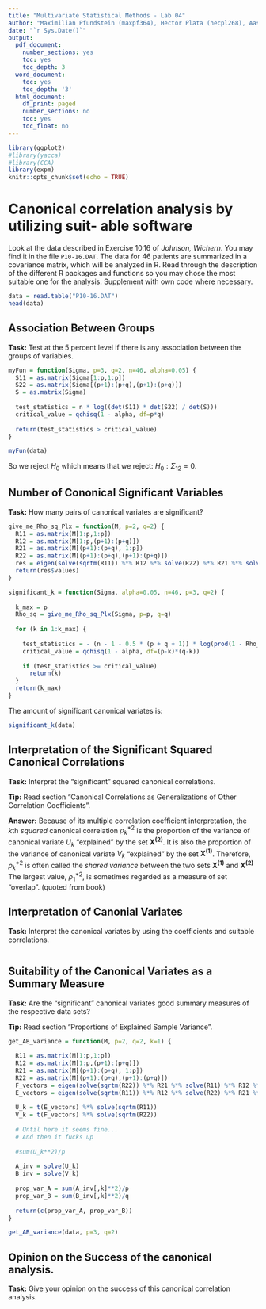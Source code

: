 ```yaml
---
title: "Multivariate Statistical Methods - Lab 04"
author: "Maximilian Pfundstein (maxpf364), Hector Plata (hecpl268), Aashana Nijhawan(aasni448), Lakshidaa Saigiridharan (laksa656)"
date: "`r Sys.Date()`"
output:
  pdf_document:
    number_sections: yes
    toc: yes
    toc_depth: 3
  word_document:
    toc: yes
    toc_depth: '3'
  html_document:
    df_print: paged
    number_sections: no
    toc: yes
    toc_float: no
---
```


```r
library(ggplot2)
#library(yacca)
#library(CCA)
library(expm)
knitr::opts_chunk$set(echo = TRUE)
```

# Canonical correlation analysis by utilizing suit- able software

Look at the data described in Exercise $10.16$ of *Johnson, Wichern*. You may find it in the file `P10-16.DAT`. The data for 46 patients are summarized in a covariance matrix, which will be analyzed in R. Read through the description of the different R packages and functions so you may chose the most suitable one for the analysis. Supplement with own code where necessary.

```r

data = read.table("P10-16.DAT")
head(data)

```


## Association Between Groups

**Task:** Test at the 5 percent level if there is any association between the groups of variables.

```r

myFun = function(Sigma, p=3, q=2, n=46, alpha=0.05) {
  S11 = as.matrix(Sigma[1:p,1:p])
  S22 = as.matrix(Sigma[(p+1):(p+q),(p+1):(p+q)])
  S = as.matrix(Sigma)
  
  test_statistics = n * log((det(S11) * det(S22) / det(S)))
  critical_value = qchisq(1 - alpha, df=p*q)
  
  return(test_statistics > critical_value)
}

```

```r

myFun(data)

```

So we reject $H_0$ which means that we reject: $H_0: \Sigma_{12}= 0$.

## Number of Cononical Significant Variables

**Task:** How many pairs of canonical variates are significant?

```r

give_me_Rho_sq_Plx = function(M, p=2, q=2) {
  R11 = as.matrix(M[1:p,1:p])
  R12 = as.matrix(M[1:p,(p+1):(p+q)])
  R21 = as.matrix(M[(p+1):(p+q), 1:p])
  R22 = as.matrix(M[(p+1):(p+q),(p+1):(p+q)])
  res = eigen(solve(sqrtm(R11)) %*% R12 %*% solve(R22) %*% R21 %*% solve(sqrtm(R11)))
  return(res$values)
}

significant_k = function(Sigma, alpha=0.05, n=46, p=3, q=2) {
  
  k_max = p
  Rho_sq = give_me_Rho_sq_Plx(Sigma, p=p, q=q)
  
  for (k in 1:k_max) {
    
    test_statistics = - (n - 1 - 0.5 * (p + q + 1)) * log(prod(1 - Rho_sq[(k+1):p]))
    critical_value = qchisq(1 - alpha, df=(p-k)*(q-k))
    
    if (test_statistics >= critical_value)
      return(k)
  }
  return(k_max)
}

```

The amount of significant canonical variates is: 

```r

significant_k(data)

```


## Interpretation of the Significant Squared Canonical Correlations

**Task:** Interpret the "significant" squared canonical correlations.

**Tip:** Read section "Canonical Correlations as Generalizations of Other Correlation Coefficients".

**Answer:** Because of its multiple correlation coefficient interpretation, the *k*th *squared* canonical correlation $\rho_k^{*2}$ is the proportion of the variance of canonical variate $U_k$ "explained" by the set $\mathbf{X^{(2)}}$. It is also the proportion of the variance of canonical variate $V_k$ "explained" by the set $\mathbf{X^{(1)}}$. Therefore, $\rho_k^{*2}$ is often called the *shared variance* between the two sets $\mathbf{X^{(1)}}$ and $\mathbf{X^{(2)}}$ The largest value, $\rho_1^{*2}$, is sometimes regarded as a measure of set "overlap". (quoted from book)


## Interpretation of Canonial Variates

**Task:** Interpret the canonical variates by using the coefficients and suitable correlations.

```r

```


## Suitability of the Canonical Variates as a Summary Measure

**Task:** Are the "significant" canonical variates good summary measures of the respective data sets?

**Tip:** Read section "Proportions of Explained Sample Variance".

```r

get_AB_variance = function(M, p=2, q=2, k=1) {
  
  R11 = as.matrix(M[1:p,1:p])
  R12 = as.matrix(M[1:p,(p+1):(p+q)])
  R21 = as.matrix(M[(p+1):(p+q), 1:p])
  R22 = as.matrix(M[(p+1):(p+q),(p+1):(p+q)])
  F_vectors = eigen(solve(sqrtm(R22)) %*% R21 %*% solve(R11) %*% R12 %*% solve(sqrtm(R22)))$vectors
  E_vectors = eigen(solve(sqrtm(R11)) %*% R12 %*% solve(R22) %*% R21 %*% solve(sqrtm(R11)))$vectors
  
  U_k = t(E_vectors) %*% solve(sqrtm(R11))
  V_k = t(F_vectors) %*% solve(sqrtm(R22))
  
  # Until here it seems fine...
  # And then it fucks up
  
  #sum(U_k**2)/p
  
  A_inv = solve(U_k)
  B_inv = solve(V_k)
  
  prop_var_A = sum(A_inv[,k]**2)/p
  prop_var_B = sum(B_inv[,k]**2)/q
  
  return(c(prop_var_A, prop_var_B))
}

```


```r

get_AB_variance(data, p=3, q=2)

```


## Opinion on the Success of the canonical analysis.

**Task:** Give your opinion on the success of this canonical correlation analysis.

```r

```

